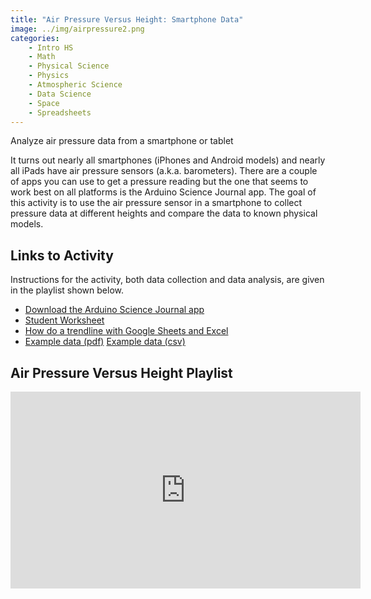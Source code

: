 ```yaml
---
title: "Air Pressure Versus Height: Smartphone Data"
image: ../img/airpressure2.png
categories:
    - Intro HS
    - Math
    - Physical Science
    - Physics
    - Atmospheric Science
    - Data Science
    - Space
    - Spreadsheets
---
```


Analyze air pressure data from a smartphone or tablet

It turns out nearly all smartphones (iPhones and Android models) and
nearly all iPads have air pressure sensors (a.k.a. barometers). There are
a couple of apps you can use to get a pressure reading but the one that
seems to work best on all platforms is the Arduino Science Journal app. The goal of this activity is to use the air pressure sensor in a smartphone to collect pressure data at different heights and compare the data to known physical models.

## Links to Activity
Instructions for the activity, both data collection and data analysis, are given in the playlist shown below.

* [Download the Arduino Science Journal app](https://www.arduino.cc/education/science-journal)
* [Student Worksheet](https://www.asc.ohio-state.edu/orban.14/stemcoding/pressure/barometer_lab.pdf)
* [How do a trendline with Google Sheets and Excel](https://www.asc.ohio-state.edu/orban.14/stemcoding/pressure/lin_reg_instructions.pdf)
* [Example data (pdf)](https://www.asc.ohio-state.edu/orban.14/stemcoding/pressure/pressure_sample_data.pdf) [Example data (csv)](https://www.asc.ohio-state.edu/orban.14/stemcoding/pressure/sample_data.csv)

## Air Pressure Versus Height Playlist

<iframe width="560" height="315" src="https://www.youtube.com/embed/videoseries?si=5eEP4kuDg8pHe3rV&amp;list=PLISRe8GegO8T-sA9RDNylWGWa7MX8E4s3" title="YouTube video player" frameborder="0" allow="accelerometer; autoplay; clipboard-write; encrypted-media; gyroscope; picture-in-picture; web-share" referrerpolicy="strict-origin-when-cross-origin" allowfullscreen></iframe>